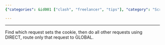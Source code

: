```yaml
---
{"categories": &id001 ["clash", "freelancer", "tips"], "category": "Scraping", "date": "2022-06-27 04:00:38", "description": "The article focuses on a project called \"SpeedUp Tujia Scraping\". It explains how to identify the request that sets the cookie and recommends using DIRECT for other requests while directing only that specific request to GLOBAL.", "tags": *id001, "title": "SpeedUp Tujia Scraping"}

---
```


------
Find which request sets the cookie, then do all other requests using DIRECT, route only that request to GLOBAL.
